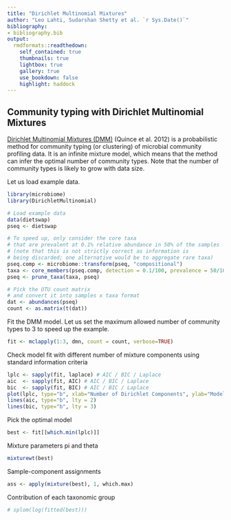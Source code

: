 ---
title: "Dirichlet Multinomial Mixtures"
author: "Leo Lahti, Sudarshan Shetty et al. `r Sys.Date()`"
bibliography: 
- bibliography.bib
output:
  rmdformats::readthedown:
    self_contained: true
    thumbnails: true
    lightbox: true
    gallery: true
    use_bookdown: false
    highlight: haddock
---
<!--
  %\VignetteEngine{knitr::rmarkdown}
  %\VignetteIndexEntry{microbiome tutorial - Experimental}
  %\usepackage[utf8]{inputenc}
  %\VignetteEncoding{UTF-8}  
-->


## Community typing with Dirichlet Multinomial Mixtures

[Dirichlet Multinomial Mixtures (DMM)](https://doi.org/10.1371/journal.pone.0030126) (Quince et al. 2012) is a probabilistic method for community typing (or clustering) of microbial community profiling data. It is an infinite mixture model, which means that the method can infer the optimal number of community types. Note that the number of community types is likely to grow with data size.


Let us load example data.

```{r DMM0, fig.width=6, fig.height=5, warning=FALSE, message=FALSE}
library(microbiome)
library(DirichletMultinomial)

# Load example data
data(dietswap)
pseq <- dietswap

# To speed up, only consider the core taxa
# that are prevalent at 0.1% relative abundance in 50% of the samples
# (note that this is not strictly correct as information is
# being discarded; one alternative would be to aggregate rare taxa)
pseq.comp <- microbiome::transform(pseq, "compositional")
taxa <- core_members(pseq.comp, detection = 0.1/100, prevalence = 50/100)
pseq <- prune_taxa(taxa, pseq)

# Pick the OTU count matrix
# and convert it into samples x taxa format
dat <- abundances(pseq)
count <- as.matrix(t(dat))
```


Fit the DMM model. Let us set the maximum allowed number of community types to 3 to speed up the example.

```{r DMM, fig.width=6, fig.height=5, warning=FALSE, message=FALSE}
fit <- mclapply(1:3, dmn, count = count, verbose=TRUE)
```


Check model fit with different number of mixture components using standard information criteria

```{r DMMplot, fig.width=6, fig.height=5, warning=FALSE, message=FALSE}
lplc <- sapply(fit, laplace) # AIC / BIC / Laplace
aic  <- sapply(fit, AIC) # AIC / BIC / Laplace
bic  <- sapply(fit, BIC) # AIC / BIC / Laplace
plot(lplc, type="b", xlab="Number of Dirichlet Components", ylab="Model Fit")
lines(aic, type="b", lty = 2)
lines(bic, type="b", lty = 3)
```

Pick the optimal model

```{r DMM3, fig.width=6, fig.height=5, warning=FALSE, message=FALSE}
best <- fit[[which.min(lplc)]]
```

Mixture parameters pi and theta

```{r DMM4, fig.width=6, fig.height=5, warning=FALSE, message=FALSE}
mixturewt(best)
```

Sample-component assignments

```{r DMM5, fig.width=6, fig.height=5, warning=FALSE, message=FALSE} 
ass <- apply(mixture(best), 1, which.max)
```

Contribution of each taxonomic group

```{r DMM6, fig.width=6, fig.height=5, warning=FALSE, message=FALSE}
# splom(log(fitted(best)))
```

